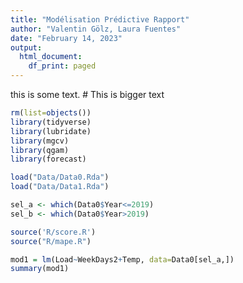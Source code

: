 ```yaml
---
title: "Modélisation Prédictive Rapport"
author: "Valentin Gölz, Laura Fuentes"
date: "February 14, 2023"
output:
  html_document:
    df_print: paged
---
```


this is some text.
# This is bigger text
```r
rm(list=objects())
library(tidyverse)
library(lubridate)
library(mgcv)
library(qgam)
library(forecast)

load("Data/Data0.Rda")
load("Data/Data1.Rda")

sel_a <- which(Data0$Year<=2019)
sel_b <- which(Data0$Year>2019)

source('R/score.R')
source("R/mape.R")
```

```r
mod1 = lm(Load~WeekDays2+Temp, data=Data0[sel_a,])
summary(mod1)
```

```r

```

```r

```

```r

```

```r

```

